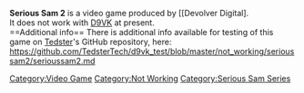 <strong>Serious Sam 2</strong> is a video game produced by [[Devolver Digital].
<br />
It does not work with [[D9VK]] at present.
<br />
==Additional info==
There is additional info available for testing of this game on [[User:Tedster|Tedster]]'s GitHub repository, here:
<br />
https://github.com/TedsterTech/d9vk_test/blob/master/not_working/serioussam2/serioussam2.md
[[Category:Video Game]]
[[Category:Not Working]]
[[Category:Serious Sam Series]]
